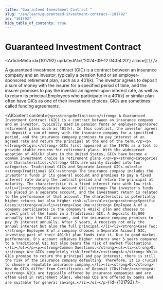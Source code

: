 ```yaml
---
title: "Guaranteed Investment Contract "
slug: "/en/learn/guaranteed-investment-contract--101792"
id: "101792"
hide_table_of_contents: true
---
```



# Guaranteed Investment Contract 

<ArticleMeta id={101792} updatedAt={'2024-09-12 04:04:20'} alias={`[]`} />
<div className='border-solid border-b border-t-0 my-4 border-[var(--ifm-color-gray-300)]' />

A guaranteed investment contract (GIC) is a contract between an insurance company and an investor, typically a pension fund or an employer-sponsored retirement plan, such as a 401(k). The investor agrees to deposit a sum of money with the insurer for a specified period of time, and the insurer promises to pay the investor an agreed-upon interest rate, as well as to return its principal.Employees who participate in a 401(k) or similar plan often have GICs as one of their investment choices. GICs are sometimes called funding agreements.

<AIContent content={`<p><strong>Definition:</strong> A Guaranteed Investment Contract (GIC) is a contract between an insurance company and an investor, typically used in pension funds or employer-sponsored retirement plans such as 401(k). In this contract, the investor agrees to deposit a sum of money with the insurance company for a specified period, and the insurance company promises to pay interest at an agreed rate and return the principal at the end of the term.</p><p><strong>Origin:</strong> GICs first appeared in the 1970s as a tool to provide stable returns for retirement plans. With the widespread adoption of 401(k) plans in the United States, GICs have become a common investment choice in retirement plans.</p><p><strong>Categories and Characteristics:</strong> GICs are mainly divided into two categories: Traditional GICs and Separate Account GICs.<ul><li><strong>Traditional GIC:</strong> The insurance company includes the investor's funds in its general account and promises to pay a fixed interest rate during the contract period and return the principal at maturity. The characteristic is a fixed interest rate with low risk.</li><li><strong>Separate Account GIC:</strong> The investor's funds are placed in a separate account, and the investment return is related to the performance of that account. The characteristic is potentially higher returns but also higher risk.</li></ul></p><p><strong>Specific Cases:</strong><ul><li><strong>Case One:</strong> Employee A of a company participates in the company's 401(k) plan and chooses to invest part of the funds in a Traditional GIC. A deposits $5,000 annually into the GIC account, and the insurance company promises to pay 3% interest annually. After 5 years, A receives not only the annual interest but also the full principal.</li><li><strong>Case Two:</strong> Employee B of a company chooses a Separate Account GIC, investing part of their 401(k) plan funds into it. Due to good market performance, B's account achieves higher returns over 5 years compared to a Traditional GIC but also bears the risk of market fluctuations.</li></ul></p><p><strong>Common Questions:</strong><ul><li><strong>Q:</strong> Are GICs completely risk-free?<br/><strong>A:</strong> While GICs promise to return the principal and pay interest, there is still the risk of the insurance company defaulting. Therefore, it is crucial to choose a reputable insurance company.</li><li><strong>Q:</strong> How do GICs differ from Certificates of Deposit (CDs)?<br/><strong>A:</strong> GICs are typically offered by insurance companies and are often used in retirement plans, whereas CDs are offered by banks and are suitable for general savings.</li></ul></p>`} id={101792} />
